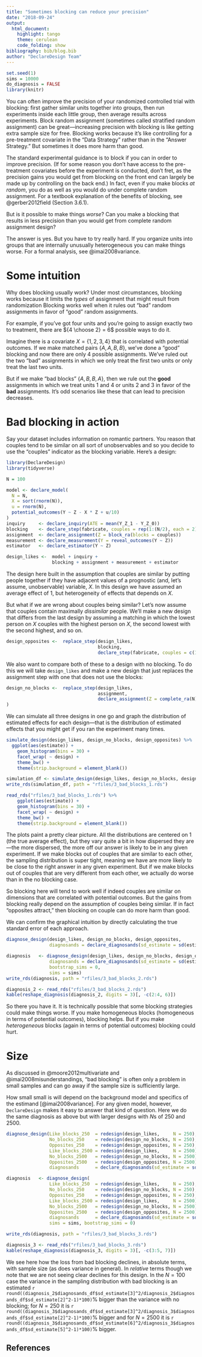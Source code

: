 ```yaml
---
title: "Sometimes blocking can reduce your precision"
date: "2018-09-24"
output:
  html_document:
    highlight: tango
    theme: cerulean
    code_folding: show
bibliography: bib/blog.bib
author: "DeclareDesign Team"
---
```


```r
set.seed(1)
sims = 10000
do_diagnosis = FALSE
library(knitr)
```

You can often improve the precision of your randomized controlled trial with blocking: first gather similar units together into groups, then run experiments inside each little group, then average results across experiments. Block random assignment (sometimes called stratified random assignment) can be great---increasing precision with blocking is like getting extra sample size for free. Blocking works because it's like controlling for a pre-treatment covariate in the "Data Strategy" rather than in the "Answer Strategy." But sometimes it does more harm than good.

The standard experimental guidance is to block if you can in order to improve precision. (If for some reason you don't have access to the pre-treatment covariates before the experiment is conducted, don't fret, as the precision gains you would get from blocking on the front end can largely be made up by controlling on the back end.) In fact, even if you make blocks *at random*, you do as well as you would do under complete random assignment. For a textbook explanation of the benefits of blocking, see @gerber2012field (Section 3.6.1).

But is it possible to make things *worse*? Can you make a blocking that results in less precision than you would get from complete random assignment design?

The answer is yes. But you have to try really hard. If you organize units into groups that are internally unusually heterogeneous you can make things worse. For a formal analysis, see @imai2008variance.

# Some intuition

Why does blocking usually work? Under most circumstances, blocking works because it limits the *types* of assignment that might result from randomization Blocking works well when it rules out "bad" random assignments in favor of "good" random assignments.

For example, if you've got four units and you're going to assign exactly two to treatment, there are ${4 \choose 2} = 6$ possible ways to do it.

Imagine there is a covariate $X = \{1, 2, 3, 4\}$ that is correlated with potential outcomes. If we make matched pairs $\{A, A, B, B\}$, we've done a "good" blocking and now there are only 4 possible assignments. We've ruled out the two "bad" assignments in which we only treat the first two units or only treat the last two units.

But if we make "bad blocks" $\{A, B, B, A\}$, then we rule out the **good** assignments in which we treat units 1 and 4 or units 2 and 3 in favor of the **bad** assignments. It's odd scenarios like these that can lead to precision decreases.

# Bad blocking in action

Say your dataset includes information on romantic partners. You reason that couples tend to be similar on all sort of unobservables and so you decide to use the "couples" indicator as the blocking variable. Here's a design:


```r
library(DeclareDesign)
library(tidyverse)

N = 100

model <- declare_model(
  N = N, 
  X = sort(rnorm(N)), 
  u = rnorm(N), 
  potential_outcomes(Y ~ Z - X * Z + u/10)
)
inquiry     <- declare_inquiry(ATE = mean(Y_Z_1 - Y_Z_0))
blocking    <- declare_step(fabricate, couples = rep(1:(N/2), each = 2))
assignment  <- declare_assignment(Z = block_ra(blocks = couples))
measurement <- declare_measurement(Y = reveal_outcomes(Y ~ Z))
estimator   <- declare_estimator(Y ~ Z)

design_likes <-  model + inquiry +
                 blocking + assignment + measurement + estimator
```


The design here built in the assumption that couples are similar by putting people together if they have adjacent values of a prognostic (and, let's assume, unobservable) variable, $X$. In this design we have assumed an average effect of 1, but heterogeneity of effects that depends on $X$.

But what if we are wrong about couples being similar? Let's now assume that couples contain maximally *dissimilar* people. We'll make a new design that differs from the last design by assuming a matching in which the lowest person on $X$ couples with the highest person on $X$, the second lowest with the second highest, and so on.

```r
design_opposites <-  replace_step(design_likes,
                                  blocking,
                                  declare_step(fabricate, couples = c(1:(N/2), (N/2):1)))
```

We also want to compare both of these to a design with no blocking. To do this we will take `design_likes` and make a new design that just replaces the assignment step with one that does not use the blocks:


```r
design_no_blocks <-  replace_step(design_likes,
                                  assignment,
                                  declare_assignment(Z = complete_ra(N))
)
```

We can simulate all three designs in one go and graph the distribution of estimated effects for each design---that is the distribution of estimated effects that you might get if you ran the experiment many times.


```r
simulate_design(design_likes, design_no_blocks, design_opposites) %>%
  ggplot(aes(estimate)) +
    geom_histogram(bins = 30) +
    facet_wrap( ~ design) +
    theme_bw() +
    theme(strip.background = element_blank())
```

```r
simulation_df <- simulate_design(design_likes, design_no_blocks, design_opposites, sims = sims)
write_rds(simulation_df, path = "rfiles/3_bad_blocks_1.rds")
```


```r
read_rds("rfiles/3_bad_blocks_1.rds") %>%
    ggplot(aes(estimate)) +
    geom_histogram(bins = 30) +
    facet_wrap( ~ design) +
    theme_bw() +
    theme(strip.background = element_blank())
```

The plots paint a pretty clear picture. All the distributions are centered on 1 (the true average effect), but they vary quite a bit in how dispersed they are---the more dispersed, the more off our answer is likely to be in any given experiment. If we make blocks out of couples that are similar to each other, the sampling distribution is super tight, meaning we have are more likely to be close to the right answer in any given experiment. But if we make blocks out of couples that are very different from each other, we actually do worse than in the no blocking case.

So blocking here will tend to work well if indeed couples are similar on dimensions that are  correlated with potential outcomes. But the gains from blocking really depend on the assumption of couples being similar. If in fact "opposites attract," then blocking on couple can do more harm than good.

We can confirm the graphical intuition by directly calculating the true standard error of each approach.

```r
diagnose_design(design_likes, design_no_blocks, design_opposites,
                diagnosands = declare_diagnosands(sd_estimate = sd(estimate)))
```

```r
diagnosis   <- diagnose_design(design_likes, design_no_blocks, design_opposites,
                diagnosands = declare_diagnosands(sd_estimate = sd(estimate)),
                bootstrap_sims = 0,
                sims = sims)
write_rds(diagnosis, path = "rfiles/3_bad_blocks_2.rds")
```


```r
diagnosis_2 <- read_rds("rfiles/3_bad_blocks_2.rds")
kable(reshape_diagnosis(diagnosis_2, digits = 3)[, -c(2:4, 6)])
```

So there you have it. It is technically possible that some blocking strategies could make things worse. If you make homogeneous blocks (homogeneous in terms of potential outcomes), blocking helps. But if you make *heterogeneous* blocks (again in terms of potential outcomes) blocking could hurt.

# Size

As discussed in @moore2012multivariate and @imai2008misunderstandings, "bad blocking" is often only a problem in small samples and can go away if the sample size is sufficiently large.

How small small is will depend on the background model and specifics of the estimand [@imai2008variance]. For any given model, however, `DeclareDesign` makes it easy to answer that kind of question. Here we do the same diagnosis as above but with larger designs with $N$s of 250 and 2500.

```r
diagnose_design(Like_blocks_250  = redesign(design_likes,     N = 250),
                No_blocks_250    = redesign(design_no_blocks, N = 250),
                Opposites_250    = redesign(design_opposites, N = 250),
                Like_blocks_2500 = redesign(design_likes,     N = 2500),
                No_blocks_2500   = redesign(design_no_blocks, N = 2500),
                Opposites_2500   = redesign(design_opposites, N = 2500),
                diagnosands      = declare_diagnosands(sd_estimate = sd(estimate))
```


```r
diagnosis   <- diagnose_design(
                Like_blocks_250  = redesign(design_likes,     N = 250),
                No_blocks_250    = redesign(design_no_blocks, N = 250),
                Opposites_250    = redesign(design_opposites, N = 250),
                Like_blocks_2500 = redesign(design_likes,     N = 2500),
                No_blocks_2500   = redesign(design_no_blocks, N = 2500),
                Opposites_2500   = redesign(design_opposites, N = 2500),
                diagnosands      = declare_diagnosands(sd_estimate = sd(estimate)),
                sims = sims, bootstrap_sims = 0)

write_rds(diagnosis, path = "rfiles/3_bad_blocks_3.rds")
```


```r
diagnosis_3 <- read_rds("rfiles/3_bad_blocks_3.rds")
kable(reshape_diagnosis(diagnosis_3, digits = 3)[, -c(3:5, 7)])
```

We see here how the loss from bad blocking declines, in absolute terms, with sample size (as does variance in general). In *relative* terms though we note that we are not seeing clear declines for this design. In the $N = 100$ case the variance in the sampling distribution with bad blocking is an estimated `r round((diagnosis_2$diagnosands_df$sd_estimate[3]^2/diagnosis_2$diagnosands_df$sd_estimate[2]^2-1)*100)`%  bigger than the variance with no blocking; for $N = 250$ it is `r round((diagnosis_3$diagnosands_df$sd_estimate[3]^2/diagnosis_3$diagnosands_df$sd_estimate[2]^2-1)*100)`% bigger and for $N = 2500$ it is `r round((diagnosis_3$diagnosands_df$sd_estimate[6]^2/diagnosis_3$diagnosands_df$sd_estimate[5]^2-1)*100)`% bigger.


## References
